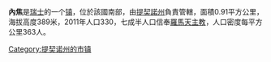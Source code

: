 {{缺少來源的條目|time=2021-09-15T09:45:18+00:00}}
'''內焦'''是[[瑞士|瑞士]]的一个[[瑞士市镇|镇]]，位於該國南部，由[[提契諾州|提契諾州]]負責管轄，面積0.91平方公里，海拔高度389米，2011年人口330，七成半人口信奉[[羅馬天主教|羅馬天主教]]，人口密度每平方公里363人。

{{Switzerland-geo-stub}}
[[Category:提契诺州的市镇|Category:提契诺州的市镇]]